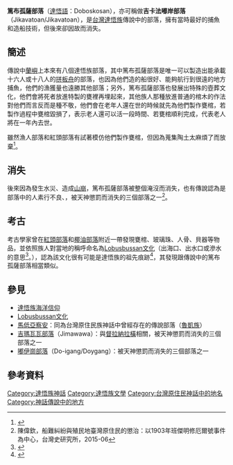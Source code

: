 '''篤布孤薩部落'''（[[達悟語|達悟語]]：Doboskosan），亦可稱做'''吉卡法嘟岸部落'''（Jikavatoan/Jikavatoan），是[[台灣|台灣]][[達悟族|達悟族]]傳說中的部落，擁有當時最好的捕魚和造船技術，但後來卻因故而消失。
==簡述==
傳說中[[蘭嶼|蘭嶼]]上本來有八個達悟族部落，其中篤布孤薩部落是唯一可以製造出能承載十六人或十八人的[[拼板舟|拼板舟]]的部落，也因為他們造的船很好、能夠航行到很遠的地方捕魚，他們的漁獲量也遠勝其他部落；另外，篤布孤薩部落也發展出特殊的壺葬文化，他們會將死者放進特製的甕裡再埋起來，其他族人那種放進普通的棺木的作法對他們而言反而是種不敬，他們會在老年人還在世的時候就先為他們製作甕棺，若製作過程中甕棺毀損了，表示老人還可以活一段時間、若甕棺順利完成，代表老人將在一年內去世。

雖然漁人部落和紅頭部落有試著模仿他們製作甕棺，但因為蒐集陶土太麻煩了而放棄<ref name="雅美族史篇">{{cite web|author=余光弘|title=臺灣原住民史-雅美族史篇|url=https://www.taaze.tw/goods/11100039739.html|publisher=國史館台灣文獻館|isbn=9789570231410|accessdate=1998-12-01|archive-date=2021-11-18|archive-url=https://web.archive.org/web/20211118072442/https://www.taaze.tw/goods/11100039739.html|dead-url=no}}</ref>。

==消失==
後來因為發生水災、造成[[山崩|山崩]]，篤布孤薩部落被整個淹沒而消失，也有傳說認為是部落中的人素行不良、，被天神懲罰而消失的三個部落之一<ref>陳偉欽，船難糾紛與殖民地臺灣原住民的懲治：以1903年班傑明修厄爾號事件為中心，台灣史研究所，2015-06</ref>。
==考古==
考古學家曾在[[紅頭村|紅頭部落]]和[[椰油村|椰油部落]]附近一帶發現甕棺、玻璃珠、人骨、貝器等物品，並依照族人對當地的稱呼命名為[[Lobusbussan文化|Lobusbussan文化]]（出海口、出水口或滲水的意思<ref>{{Cite web|url=http://www.beha.tcu.edu.tw/lanyu/|title=蘭嶼的地名|work=蘭嶼地景人類學|publisher=[[慈濟大學|慈濟大學]]人類發展研究所|year=2009|access-date=2019-10-25|archive-url=https://web.archive.org/web/20181212090057/http://www.beha.tcu.edu.tw/lanyu/|archive-date=2018-12-12|dead-url=no}}</ref>。），認為該文化很有可能是達悟族的祖先痕跡<ref>{{cite web|title=台東地區史前文化的詮釋與檢討|url=http://www.twcenter.org.tw/wp-content/uploads/2015/05/g02_08_02_02.pdf|author=劉益昌|access-date=2020-10-11|archive-date=2020-10-12|archive-url=https://web.archive.org/web/20201012174827/http://www.twcenter.org.tw/wp-content/uploads/2015/05/g02_08_02_02.pdf|dead-url=no}}</ref>，其發現跟傳說中的篤布孤薩部落相當類似。
==參見==
*[[達悟族海洋信仰|達悟族海洋信仰]]
*[[Lobusbussan文化|Lobusbussan文化]]
*[[馬低亞察安|馬低亞察安]]：同為台灣原住民族神話中曾經存在的傳說部落（[[魯凱族|魯凱族]]）
*[[吉瑪瓦瓦部落|吉瑪瓦瓦部落]]（Jimawawa）：與[[達悟督拉納拉橫|督拉納拉橫]]相關，被天神懲罰而消失的三個部落之一
*[[嘟伊崗部落|嘟伊崗部落]]（Do-igang/Doygang）：被天神懲罰而消失的三個部落之一

==參考資料==
{{reflist}}

{{達悟族神話}}
[[Category:達悟族神話|Category:達悟族神話]]
[[Category:達悟族文學|Category:達悟族文學]]
[[Category:台灣原住民神話中的地名|Category:台灣原住民神話中的地名]]
[[Category:神話傳說中的地方|Category:神話傳說中的地方]]